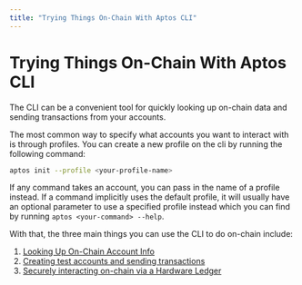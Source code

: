 ```yaml
---
title: "Trying Things On-Chain With Aptos CLI"
---
```




# Trying Things On-Chain With Aptos CLI

The CLI can be a convenient tool for quickly looking up on-chain data and sending transactions from your accounts.

The most common way to specify what accounts you want to interact with is through profiles. You can create a new profile on the cli by running the following command:

```bash filename="Terminal"
aptos init --profile <your-profile-name>
```

If any command takes an account, you can pass in the name of a profile instead. If a command implicitly uses the default profile, it will usually have an optional parameter to use a specified profile instead which you can find by running `aptos <your-command> --help`.

With that, the three main things you can use the CLI to do on-chain include:

1. [Looking Up On-Chain Account Info](trying-things-on-chain/looking-up-account-info.mdx)
2. [Creating test accounts and sending transactions](trying-things-on-chain/create-test-accounts.mdx)
3. [Securely interacting on-chain via a Hardware Ledger](trying-things-on-chain/ledger.mdx)
